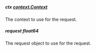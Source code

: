 
##### **ctx** [context.Context](https://pkg.go.dev/context#Context)
The context to use for the request.

##### **request** float64
The request object to use for the request.

